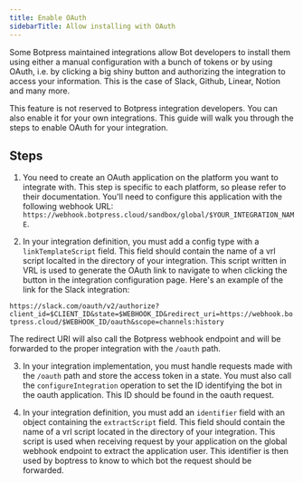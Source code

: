```yaml
---
title: Enable OAuth
sidebarTitle: Allow installing with OAuth
---
```


Some Botpress maintained integrations allow Bot developers to install them using either a manual configuration with a bunch of tokens or by using OAuth, i.e. by clicking a big shiny button and authorizing the integration to access your information. This is the case of Slack, Github, Linear, Notion and many more.

This feature is not reserved to Botpress integration developers. You can also enable it for your own integrations. This guide will walk you through the steps to enable OAuth for your integration.

## Steps

1. You need to create an OAuth application on the platform you want to integrate with. This step is specific to each platform, so please refer to their documentation. You'll need to configure this application with the following webhook URL: `https://webhook.botpress.cloud/sandbox/global/$YOUR_INTEGRATION_NAME`.

2. In your integration definition, you must add a config type with a `linkTemplateScript` field. This field should contain the name of a vrl script localted in the directory of your integration. This script written in VRL is used to generate the OAuth link to navigate to when clicking the button in the integration configuration page. Here's an example of the link for the Slack integration:

`https://slack.com/oauth/v2/authorize?client_id=$CLIENT_ID&state=$WEBHOOK_ID&redirect_uri=https://webhook.botpress.cloud/$WEBHOOK_ID/oauth&scope=channels:history`

The redirect URI will also call the Botpress webhook endpoint and will be forwarded to the proper integration with the `/oauth` path.

3. In your integration implementation, you must handle requests made with the `/oauth` path and store the access token in a state. You must also call the `configureIntegration` operation to set the ID identifying the bot in the oauth application. This ID should be found in the oauth request.

4. In your integration definition, you must add an `identifier` field with an object containing the `extractScript` field. This field should contain the name of a vrl script located in the directory of your integration. This script is used when receiving request by your application on the global webhook endpoint to extract the application user. This identifier is then used by boptress to know to which bot the request should be forwarded.
